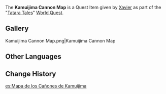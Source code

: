 {{Item Infobox
|image        = Item Treasure Map.png
|id           = 100978
|type         = Quest Items
|description  = A map that records the position of the Kamauijima Cannon.
|source1      = Given during [[Tatara Tales (Quest)]]
}}
The '''Kamuijima Cannon Map''' is a Quest Item given by [[Xavier]] as part of the "[[Tatara Tales (Quest)|Tatara Tales]]" [[World Quest]].

==Gallery==
<gallery>
Kamuijima Cannon Map.png|Kamuijima Cannon Map
</gallery>

==Other Languages==
{{Other Languages
|default_hidden = 1
|en      = Kamuijima Cannon Map
|zhs     = 「神居岛崩炮」位置图
|zhs_rm  = "Shénjū-dǎo Bēng Pào" Wèizhì Tú
|zht     = 「神居島崩炮」位置圖
|zht_rm  = "Shénjū-dǎo Bēng Pào" Wèizhì Tú
|ja      = 「神居島崩砲」の位置図
|ja_rm   = "Kamuijima Houhou" no Ichizu{{Assumed}}
|ko      = 「카무이섬 붕괴포」 위치 맵
|ko_rm   = "Kamuiseom Bunggoepo" Wichi Maep
|es      = Mapa de los Cañones de Kamuijima
|fr      = Carte des canons de Kamuijima
|ru      = Карта пушки Камуйдзима
|th      = แผนที่ที่ตั้งของ "ปืนใหญ่ Kamuijima"
|th_rm   = 
|vi      = Bản Đồ Pháo Kamuijima
|de      = Karte der Kamuijima-Kanone
|id      = Peta Lokasi Kamuijima Cannon
|pt      = Mapa do Canhão Kamuijima
|tr      = Kamuijima Topu Haritası
|it      = Mappa del Cannone di Kamuijima
}}

==Change History==
{{Change History|2.0}}

[[es:Mapa de los Cañones de Kamuijima]]